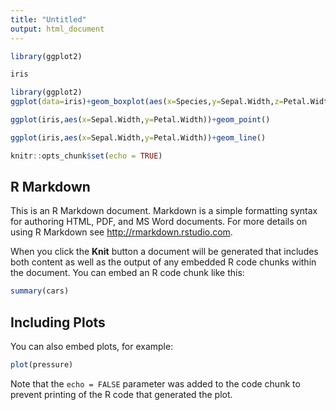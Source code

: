 ```yaml
---
title: "Untitled"
output: html_document
---
```

```r

library(ggplot2)
```

```r
iris
```
```r
library(ggplot2)
ggplot(data=iris)+geom_boxplot(aes(x=Species,y=Sepal.Width,z=Petal.Width))

```

```r
ggplot(iris,aes(x=Sepal.Width,y=Petal.Width))+geom_point()
```

```r
ggplot(iris,aes(x=Sepal.Width,y=Petal.Width))+geom_line()
```

```r
knitr::opts_chunk$set(echo = TRUE)
```

## R Markdown

This is an R Markdown document. Markdown is a simple formatting syntax for authoring HTML, PDF, and MS Word documents. For more details on using R Markdown see <http://rmarkdown.rstudio.com>.

When you click the **Knit** button a document will be generated that includes both content as well as the output of any embedded R code chunks within the document. You can embed an R code chunk like this:

```r
summary(cars)
```

## Including Plots

You can also embed plots, for example:

```r
plot(pressure)
```

Note that the `echo = FALSE` parameter was added to the code chunk to prevent printing of the R code that generated the plot.
